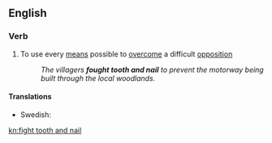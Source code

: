 ==English==

===Verb===
{{head|en|verb|head=[[fight]] [[tooth]] [[and]] [[nail]]}}

# {{context|idiomatic}} To use every [[means]] possible to [[overcome]] a difficult [[opposition]]
#: ''The villagers '''fought tooth and nail''' to prevent the motorway being built through the local woodlands.''

====Translations====
{{trans-top|use every means possible to overcome a difficult opposition}}
* Swedish: {{t-|sv|slåss med näbbar och klor}}
{{trans-mid}}
{{trans-bottom}}

[[kn:fight tooth and nail]]